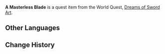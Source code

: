 {{Item Infobox
|id           = 100857
|image        = Item Blade.png
|type         = Quest Items
|description  = A familiar old blade, stabbed into the battlefield in a skewed fashion.
|source1      = Obtained during [[Dreams of Sword Art]]
}}
'''A Masterless Blade''' is a quest item from the World Quest, [[Dreams of Sword Art]].

==Other Languages==
{{Other Languages
|default_hidden = 1
|en      = A Masterless Blade
|zhs     = 一把无主的刀
|zhs_rm  = Yībǎwúzhǔ De Dāo
|zht     = 一把無主的刀
|zht_rm  = Yībǎwúzhǔ De Dāo
|ja      = 主なき一本の刀
|ja_rm   = Omonaki Ippon no Katana
|ko      = 주인 없는 검
|ko_rm   = 
|es      = Espada sin dueño
|fr      = Lame sans maître
|ru      = Ничейный клинок
|th      = A Masterless Blade
|vi      = Thanh Đao Vô Chủ
|de      = Klinge ohne Meister
|id      = Pedang Tak Bertuan
|pt      = Espada Sem Mestre
}}

==Change History==
{{Change History|2.0}}
